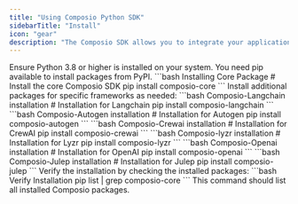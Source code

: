 ```yaml
---
title: "Using Composio Python SDK"
sidebarTitle: "Install"
icon: "gear"
description: "The Composio SDK allows you to integrate your applications with a variety of tools and services."
---
```


<Steps>
<Step title="Requirements">
  Ensure Python 3.8 or higher is installed on your system.
  You need pip available to install packages from PyPI.
</Step>
<Step title="Installation Steps">
  <CodeGroup>
  ```bash Installing Core Package
  # Install the core Composio SDK
  pip install composio-core
  ```
  </CodeGroup>
  Install additional packages for specific frameworks as needed:
  <Tabs>
  <Tab title="Langchain">
    <CodeGroup>
      ```bash Composio-Langchain installation
      # Installation for Langchain
      pip install composio-langchain
      ```
    </CodeGroup>
  </Tab>
  <Tab title="Autogen">
    <CodeGroup>
      ```bash Composio-Autogen installation
      # Installation for Autogen
      pip install composio-autogen
      ```
    </CodeGroup>
  </Tab>
  <Tab title="CrewAI">
    <CodeGroup>
      ```bash Composio-Crewai installation
      # Installation for CrewAI
      pip install composio-crewai
      ```
    </CodeGroup>
  </Tab>
  <Tab title="Lyzr">
    <CodeGroup>
      ```bash Composio-lyzr installation
      # Installation for Lyzr
      pip install composio-lyzr
      ```
    </CodeGroup>
  </Tab>
  <Tab title="OpenAI">
    <CodeGroup>
      ```bash Composio-Openai installation
      # Installation for OpenAI
      pip install composio-openai
      ```
    </CodeGroup>
  </Tab>
  <Tab title="Julep">
    <CodeGroup>
      ```bash Composio-Julep installation
      # Installation for Julep
      pip install composio-julep
      ```
    </CodeGroup>
  </Tab>
  </Tabs>
</Step>
<Step title="Verifying Installation">
  Verify the installation by checking the installed packages:
  <CodeGroup>
  ```bash Verify Installation
  pip list | grep composio-core
  ```
  This command should list all installed Composio packages.
  </CodeGroup>
</Step>
</Steps>